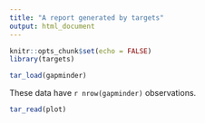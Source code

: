 ```yaml
---
title: "A report generated by targets"
output: html_document
---
```


```r
knitr::opts_chunk$set(echo = FALSE)
library(targets)

tar_load(gapminder)
```

These data have `r nrow(gapminder)` observations.

```r
tar_read(plot)
```
